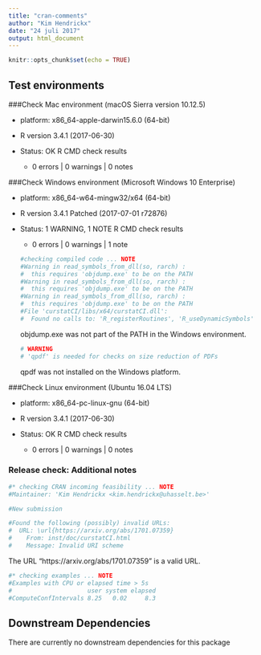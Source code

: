 ```yaml
---
title: "cran-comments"
author: "Kim Hendrickx"
date: "24 juli 2017"
output: html_document
---
```


```r
knitr::opts_chunk$set(echo = TRUE)
```

## Test environments 

###Check Mac environment  (macOS Sierra version 10.12.5)

* platform: x86_64-apple-darwin15.6.0 (64-bit)
 
* R version 3.4.1  (2017-06-30) 

* Status: OK  R CMD check results 
    * 0 errors | 0 warnings | 0 notes 

###Check Windows environment  (Microsoft Windows 10 Enterprise)

* platform: x86_64-w64-mingw32/x64 (64-bit) 

* R version 3.4.1 Patched (2017-07-01 r72876)


* Status: 1 WARNING, 1 NOTE    R CMD check results
    * 0 errors | 0 warnings | 1 note 
```r
#checking compiled code ... NOTE
#Warning in read_symbols_from_dll(so, rarch) :
#  this requires 'objdump.exe' to be on the PATH
#Warning in read_symbols_from_dll(so, rarch) :
#  this requires 'objdump.exe' to be on the PATH
#Warning in read_symbols_from_dll(so, rarch) :
#  this requires 'objdump.exe' to be on the PATH
#File 'curstatCI/libs/x64/curstatCI.dll':
#  Found no calls to: 'R_registerRoutines', 'R_useDynamicSymbols'
```
objdump.exe was not part of the PATH in the Windows environment.
```r
# WARNING
# 'qpdf' is needed for checks on size reduction of PDFs
```
qpdf was not installed on the Windows platform.
 
###Check Linux environment (Ubuntu 16.04 LTS)

* platform: x86_64-pc-linux-gnu (64-bit) 

* R version 3.4.1 (2017-06-30)

* Status: OK  R CMD check results
    * 0 errors | 0 warnings | 0 notes 

### Release check: Additional notes

```r
#* checking CRAN incoming feasibility ... NOTE
#Maintainer: 'Kim Hendrickx <kim.hendrickx@uhasselt.be>'

#New submission

#Found the following (possibly) invalid URLs:
#  URL: \url{https://arxiv.org/abs/1701.07359}
#    From: inst/doc/curstatCI.html
#    Message: Invalid URI scheme
```
The URL "https://arxiv.org/abs/1701.07359" is a valid URL.

```r
#* checking examples ... NOTE
#Examples with CPU or elapsed time > 5s
#                     user system elapsed
#ComputeConfIntervals 8.25   0.02     8.3
```

## Downstream Dependencies
There are currently no downstream dependencies for this package

